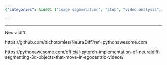 ```yaml
---
{"categories": &id001 ["image segmentation", "stub", "video analysis", "video processing", "video segmentation", "video understanding"], "category": "NeuralDiff", "date": "2022-05-29 03:57:06", "description": "NeuralDiff is a Pytorch-based solution designed to differentiate between actors and objects in 3D videos captured from an egocentric viewpoint. This implementation leverages advanced neural network techniques to accurately identify and categorize the elements present within such videos.", "tags": *id001, "title": "Neuraldiff: Discriminate Actor And Objects In Video"}

---
```


------

Neuraldiff:

https://github.com/dichotomies/NeuralDiff?ref=pythonawesome.com

https://pythonawesome.com/official-pytorch-implementation-of-neuraldiff-segmenting-3d-objects-that-move-in-egocentric-videos/

